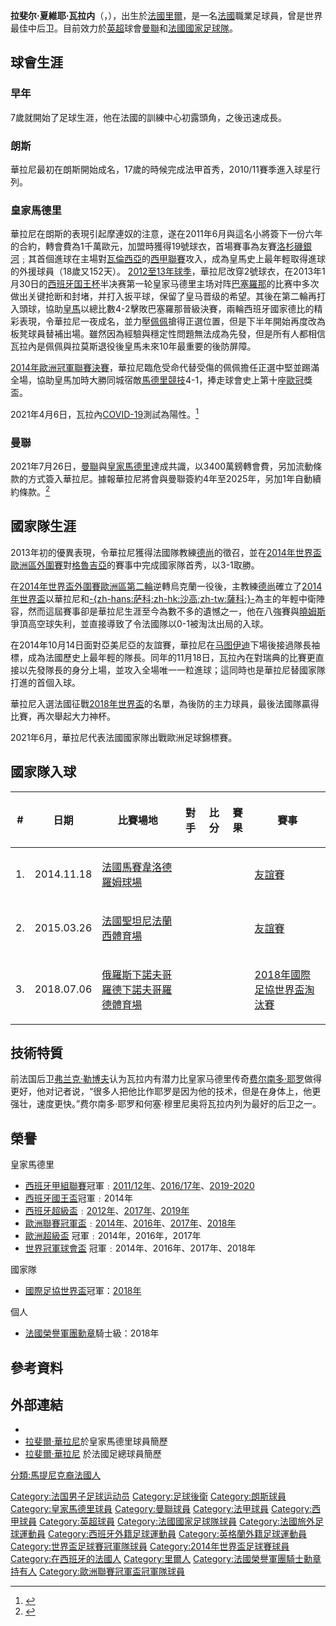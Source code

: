 {{多個問題|
{{refimprove|date=2021年6月}}
{{Expand language|1=en|time=2021-06-15}}
{{expand|time=2012-06-27}}
}}
{{noteTA
|G1=uefa
|G2=football
|T=zh-cn:拉斐尔·瓦拉内; zh-tw:拉斐爾·瓦拉內; zh-hk:拉斐爾·華拉尼;
|1=zh-cn:拉斐尔; zh-tw:拉斐爾; zh-hk:拉斐爾;
|2=zh-cn:瓦拉内; zh-tw:瓦拉內; zh-hk:華拉尼;
|3=zh-hans:德尚;zh-hk:迪甘斯;zh-tw:德尚;
|4=zh-hans:胡梅尔斯;zh-hant:胡梅爾斯;zh-hk:曉姆斯;zh-tw:胡梅爾斯;zh-mo:曉姆斯;
|5=zh-hans:马图伊迪;zh-hk:馬度迪;
}}
{{Infobox Football biography 2
| playername          = 拉斐尔·瓦拉内<br/>Raphaël Varane
| image               = Raphaël Varane 2018.jpg
| fullname            = Raphaël Xavier Varane<ref>{{cite web |url=http://actas.rfef.es/actas/RFEF_CmpActa1?cod_primaria=1000144&CodActa=23166 |title=Acta del Partido celebrado el 26 de marzo de 2014, en Sevilla |trans-title=Minutes of the Match held on 26 March 2014, in Seville |publisher=Royal Spanish Football Federation |access-date=2019-06-14 |language=es |archive-date=2021-11-17 |archive-url=https://web.archive.org/web/20211117210911/http://actas.rfef.es/actas/RFEF_CmpActa1?cod_primaria=1000144&CodActa=23166 |dead-url=no }}</ref>
| dateofbirth         = {{Birth date and age|1993|4|25|df=yes}}
| cityofbirth         = [[諾爾省|諾爾省]][[里爾|里爾]]
| countryofbirth      = {{flag|FRA|1976}}
| height              = {{height|m=1.91}}
| currentclub         = [[曼聯|曼聯]]
| clubnumber          = 19
| position            = [[中堅|中堅]]
| youthyears1         = 2000−2002
| youthclubs1         = Hellemmes
| youthyears2         = 2002−2010
| youthclubs2         = [[朗斯足球會|朗斯]]
| years1              = 2010−2011
| clubs1              = [[朗斯足球會|朗斯]]
| caps1               = 23
| goals1              = 2
| years2              = 2011−2021
| clubs2              = [[皇家馬德里|皇家馬德里]]
| caps2               = 236
| goals2              = 8
| years3              = 2021−
| clubs3              = [[曼聯|曼聯]]
| caps3               = 22
| goals3              = 1
| nationalyears1      = 2010
| nationalteam1       = [[法國18歲以下國家足球隊|法國U18]]
| nationalcaps1       = 2
| nationalgoals1      = 1
| nationalyears2      = 2011-2012
| nationalteam2       = [[法國21歲以下國家足球隊|法國U21]]
| nationalcaps2       = 13
| nationalgoals2      = 3
| nationalyears3      = 2012
| nationalteam3       = [[法國20歲以下國家足球隊|法國U20]]
| nationalcaps3       = 1
| nationalgoals3      = 0
| nationalyears4      = 2013−
| nationalteam4       = [[法國國家足球隊|法國]]
| nationalcaps4       = 86
| nationalgoals4      = 5
| medaltemplates = 
{{Medal|Sport|男子[[足球|足球]]}}
{{Medal|Country|{{fb|FRA}}}}
{{Medal|Comp|[[國際足協世界盃|國際足協世界盃]]}}
{{Medal|W|[[2018年國際足協世界盃|2018 俄羅斯]]|}}
| club-update         = 2022年5月7日 
| nationalteam-update = 2022年6月5日 
}}

'''拉斐尔·夏維耶·瓦拉内'''（{{lang-fr|'''Raphaël Xavier Varane'''}}，{{bd|1993年|4月25日|catidx=Varane}}），出生於[[法國|法國]][[里爾|里爾]]，是一名[[法國|法國]]職業足球員，曾是世界最佳中后卫。目前效力於[[英超|英超]]球會[[曼聯|曼聯]]和[[法國國家足球隊|法國國家足球隊]]。

== 球會生涯 ==
=== 早年 ===
7歲就開始了足球生涯，他在法國的訓練中心初露頭角，之後迅速成長。

=== 朗斯 ===
華拉尼最初在朗斯開始成名，17歲的時候完成法甲首秀，2010/11賽季進入球星行列。

=== 皇家馬德里 ===
華拉尼在朗斯的表現引起摩連奴的注意，遂在2011年6月與這名小將簽下一份六年的合約，轉會費為1千萬歐元，加盟時獲得19號球衣，首場賽事為友賽[[洛杉磯銀河|洛杉磯銀河]]﹔其首個進球在主場對[[瓦倫西亞足球俱樂部|瓦倫西亞]]的[[2011年至2012年西班牙甲組足球聯賽|西甲聯賽]]攻入，成為皇馬史上最年輕取得進球的外援球員（18歲又152天）。
[[2012年至2013年西班牙甲組足球聯賽|2012至13年球季]]，華拉尼改穿2號球衣，在2013年1月30日的[[西班牙国王杯|西班牙国王杯]]半决赛第一轮皇家马德里主场对阵[[巴塞罗那足球會|巴塞羅那]]的比赛中多次做出关键抢断和封堵，并打入扳平球，保留了皇马晋级的希望。其後在第二輪再打入頭球，協助[[皇馬|皇馬]]以總比數4-2擊敗巴塞羅那晉級決賽，兩輪西班牙國家德比的精彩表現，令華拉尼一夜成名，並力壓[[佩佩|佩佩]]搶得正選位置，但是下半年開始再度改為板凳球員替補出場。雖然因為經驗與穩定性問題無法成為先發，但是所有人都相信瓦拉內是佩佩與拉莫斯退役後皇馬未來10年最重要的後防屏障。

[[2014年歐洲冠軍聯賽決賽|2014年歐洲冠軍聯賽決賽]]，華拉尼臨危受命代替受傷的佩佩擔任正選中堅並踢滿全場，協助皇馬加時大勝同城宿敵[[馬德里競技|馬德里競技]]4-1，捧走球會史上第十座[[歐冠|歐冠]]獎盃。

2021年4月6日，瓦拉內[[COVID-19|COVID-19]]測試為陽性。<ref>{{cite web|title=Real Madrid without Ramos & Varane for Liverpool clash as French defender tests positive for Covid-19|url=https://www.goal.com/en-in/news/real-madrid-without-ramos-varane-for-liverpool-clash-as/1ij1sh1tc9mdf1jebk8z1lyzby|publisher=Goal.com|date=2021-04-06|access-date=2021-04-06|archive-date=2021-04-08|archive-url=https://web.archive.org/web/20210408173442/https://www.goal.com/en-in/news/real-madrid-without-ramos-varane-for-liverpool-clash-as/1ij1sh1tc9mdf1jebk8z1lyzby|dead-url=no}}</ref>

=== 曼聯 ===
2021年7月26日，[[曼聯|曼聯]]與[[皇家馬德里|皇家馬德里]]達成共識，以3400萬鎊轉會費，另加流動條款的方式簽入華拉尼。據報華拉尼將會與曼聯簽約4年至2025年，另加1年自動續約條款。<ref>{{Cite web |url=https://www.manutd.com/en/news/detail/man-utd-reaches-agreement-for-raphael-varane-transfer-from-real-madrid |title=REDS REACH AGREEMENT FOR VARANE TRANSFER |work=Manchester United |access-date=2021-07-27 |archive-date=2021-08-14 |archive-url=https://web.archive.org/web/20210814075129/https://www.manutd.com/en/news/detail/man-utd-reaches-agreement-for-raphael-varane-transfer-from-real-madrid |dead-url=no }}</ref>

== 國家隊生涯 ==
{{Unreferenced section|date=2021-06-15}}
2013年初的優異表現，令華拉尼獲得法國隊教練[[迪迪埃·德尚|德尚]]的徵召，並在[[2014年世界盃外圍賽歐洲區I組|2014年世界盃歐洲區外圍賽]]對[[格魯吉亞國家足球隊|格魯吉亞]]的賽事中完成國家隊首秀，以3-1取勝。

在[[2014年世界盃外圍賽歐洲區第二輪|2014年世界盃外圍賽歐洲區第二輪]]逆轉烏克蘭一役後，主教練[[迪迪埃·德尚|德尚]]確立了[[2014年世界盃足球賽|2014年世界盃]]以華拉尼和[[馬馬杜·沙高|-{zh-hans:萨科;zh-hk:沙高;zh-tw:薩科;}-]]為主的年輕中衛陣容，然而這屆賽事卻是華拉尼生涯至今為數不多的遺憾之一，他在八強賽與[[麥斯·曉姆斯|曉姆斯]]爭頂高空球失利，並直接導致了令法國隊以0-1被淘汰出局的入球。

在2014年10月14日面對亞美尼亞的友誼賽，華拉尼在[[布莱瑟·马图伊迪|马图伊迪]]下場後接過隊長袖標，成為法國歷史上最年輕的隊長。同年的11月18日，瓦拉內在對瑞典的比賽更直接以先發隊長的身分上場，並攻入全場唯一一粒進球；這同時也是華拉尼替國家隊打進的首個入球。

華拉尼入選法國征戰[[2018年世界盃|2018年世界盃]]的名單，為後防的主力球員，最後法國隊贏得比賽，再次舉起大力神杯。

2021年6月，華拉尼代表法國國家隊出戰歐洲足球錦標賽。

==國家隊入球==
{| class="wikitable"
|-
! # !! 日期 !!  比賽場地 !! 對手 !! 比分 !! 賽果 !! 賽事
|-
| 1. || 2014.11.18 || [[法國|法國]][[馬賽|馬賽]][[韋洛德羅姆球場|韋洛德羅姆球場]] || {{fb|SWE}} || {{center|'''1'''–0}}  || {{center|1–0}}  || [[友誼賽|友誼賽]]
|-
| 2. || 2015.03.26 ||  [[法國|法國]][[聖坦尼|聖坦尼]][[法蘭西體育場|法蘭西體育場]] || {{fb|BRA}} || {{center|'''1'''–0}}  || {{center|1–3}}  || [[友誼賽|友誼賽]]
|-
| 3. || 2018.07.06 || [[俄羅斯|俄羅斯]][[下諾夫哥羅德|下諾夫哥羅德]][[下諾夫哥羅德體育場|下諾夫哥羅德體育場]] || {{fb|URU}} || {{center|'''1'''–0}}  || {{center|2–0}}  || [[2018年國際足協世界盃淘汰賽|2018年國際足協世界盃淘汰賽]]
|}

== 技術特質 ==
前法国后卫[[弗兰克·勒伯夫|弗兰克·勒博夫]]认为瓦拉内有潜力比皇家马德里传奇[[费尔南多·耶罗|费尔南多·耶罗]]做得更好，他对记者说，“很多人把他比作耶罗是因为他的技术，但是在身体上，他更强壮，速度更快。”费尔南多·耶罗和何塞·穆里尼奥将瓦拉内列为最好的后卫之一。

== 榮譽 ==
;皇家馬德里
*[[西班牙甲組聯賽|西班牙甲組聯賽]]冠軍﹕[[2011年至2012年西班牙甲組足球聯賽|2011/12年]]、[[2016年至2017年西班牙甲組足球聯賽|2016/17年]]、[[2019–20赛季西班牙足球甲级联赛|2019-2020]]
*[[西班牙國王盃|西班牙國王盃]]冠軍﹕2014年
*[[西班牙超級盃|西班牙超級盃]]﹕[[2012年西班牙超級盃|2012年]]、[[2017年西班牙超級盃|2017年]]、[[2019年西班牙超級盃|2019年]]
*[[歐洲聯賽冠軍盃|歐洲聯賽冠軍盃]]﹕[[2013–14年歐洲聯賽冠軍盃|2014年]]、[[2015–16年歐洲聯賽冠軍盃|2016年]]、[[2016–17年歐洲聯賽冠軍盃|2017年]]、[[2017–18年歐洲冠軍聯賽|2018年]]
*[[歐洲超級盃|歐洲超級盃]] 冠軍﹕2014年，2016年，2017年
*[[世界冠軍球會盃|世界冠軍球會盃]] 冠軍﹕2014年、2016年、2017年、2018年
;國家隊
*[[國際足協世界盃|國際足協世界盃]]冠軍：[[2018年國際足協世界盃|2018年]]
;個人
* [[法國榮譽軍團勳章|法國榮譽軍團勳章]]騎士級：2018年

== 參考資料 ==
{{reflist}}

== 外部連結 ==
* {{Soccerway}}
* [https://web.archive.org/web/20131014192254/http://www.realmadrid.com/cs/Satellite/en/1193041476158/1330062214606/jugador/Jugador/Varane.htm 拉斐爾·華拉尼]於皇家馬德里球員簡歷 {{en}}
* [http://www.fff.fr/equipes-de-france/tous-les-joueurs/fiche-joueur/1906850469-raphael-varane 拉斐爾·華拉尼] {{Wayback|url=http://www.fff.fr/equipes-de-france/tous-les-joueurs/fiche-joueur/1906850469-raphael-varane |date=20201110193403 }}於法國足總球員簡歷 {{fr}}

{{曼聯球員名單}}
{{2014年世界盃足球賽法國參賽名單}}
{{2018年世界盃足球賽法國參賽名單}}
{{2020年欧洲足球锦标赛法国参赛名单}}

{{DEFAULTSORT:Varane, Raphaël}}
[[Category:法国男子足球运动员|Category:法国男子足球运动员]]
[[Category:足球後衛|Category:足球後衛]]
[[Category:朗斯球員|Category:朗斯球員]]
[[Category:皇家馬德里球員|Category:皇家馬德里球員]]
[[Category:曼聯球員|Category:曼聯球員]]
[[Category:法甲球員|Category:法甲球員]]
[[Category:西甲球員|Category:西甲球員]]
[[Category:英超球員|Category:英超球員]]
[[Category:法國國家足球隊球員|Category:法國國家足球隊球員]]
[[Category:法國旅外足球運動員|Category:法國旅外足球運動員]]
[[Category:西班牙外籍足球運動員|Category:西班牙外籍足球運動員]]
[[Category:英格蘭外籍足球運動員|Category:英格蘭外籍足球運動員]]
[[Category:世界盃足球賽冠軍隊球員|Category:世界盃足球賽冠軍隊球員]]
[[Category:2014年世界盃足球賽球員|Category:2014年世界盃足球賽球員]]
[[Category:在西班牙的法國人|Category:在西班牙的法國人]]
[[分類:馬提尼克裔法國人|分類:馬提尼克裔法國人]]
[[Category:里爾人|Category:里爾人]]
[[Category:法國榮譽軍團騎士勳章持有人|Category:法國榮譽軍團騎士勳章持有人]]
[[Category:歐洲聯賽冠軍盃冠軍隊球員|Category:歐洲聯賽冠軍盃冠軍隊球員]]